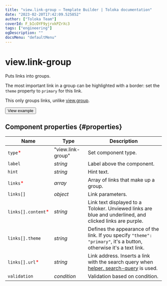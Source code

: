 ```yaml
---
title: "view.link-group — Template Builder | Toloka documentation"
date: "2023-02-20T17:42:09.525852"
author: ["Toloka Team"]
coverId: F_bIcOYF9yjrxkPZrXc3
tags: ["engineering"]
ogDescription: ""
docsMenu: "defaultMenu"
---
```



# view.link-group

Puts links into groups.

The most important link in a group can be highlighted with a border: set the `theme` property to `primary` for this link.

This only groups links, unlike [view.group](/docs-new/template-builder/reference/view.group).

<Button themeColor="light" view="default" size="l" type="link" url="https://ya.cc/t/2IwCYi-S3xPSL9">View example</Button>

## Component properties {#properties}

**Name** | **Type** | **Description**
----- | ----- | -----
`type`<span style="color: red">\*</span> | "view.link-group" | Set component type.
`label` | _string_ | Label above the component.
`hint` | _string_ | Hint text.
`links`<span style="color: red">\*</span> | _array_ | Array of links that make up a group.
`links[]` | _object_ | Link parameters.
`links[].content`<span style="color: red">\*</span> | _string_ | Link text displayed to a Toloker. Unviewed links are blue and underlined, and clicked links are purple.
`links[].theme` | _string_ | Defines the appearance of the link. If you specify `"theme": "primary"`, it's a button, otherwise it's a text link.
`links[].url`<span style="color: red">\*</span> | _string_ | Link address. Inserts a link with the search query when [helper. search-query](/docs-new/template-builder/reference/helper.search-query) is used.
`validation` | _condition_ | Validation based on condition.

<ContactSupport/>